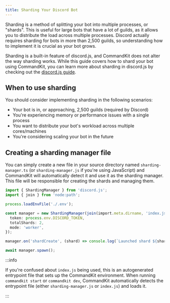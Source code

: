 ```yaml
---
title: Sharding Your Discord Bot
---
```


Sharding is a method of splitting your bot into multiple processes, or
"shards". This is useful for large bots that have a lot of guilds, as
it allows you to distribute the load across multiple processes.
Discord actually requires sharding for bots in more than 2,500 guilds,
so understanding how to implement it is crucial as your bot grows.

Sharding is a built-in feature of discord.js, and CommandKit does not
alter the way sharding works. While this guide covers how to shard
your bot using CommandKit, you can learn more about sharding in
discord.js by checking out the
[discord.js guide](https://discordjs.guide/sharding).

## When to use sharding

You should consider implementing sharding in the following scenarios:

- Your bot is in, or approaching, 2,500 guilds (required by Discord)
- You're experiencing memory or performance issues with a single
  process
- You want to distribute your bot's workload across multiple
  cores/machines
- You're considering scaling your bot in the future

## Creating a sharding manager file

You can simply create a new file in your source directory named
`sharding-manager.ts` (or `sharding-manager.js` if you're using
JavaScript) and CommandKit will automatically detect it and use it as
the sharding manager. This file will be responsible for creating the
shards and managing them.

```ts title="src/sharding-manager.ts"
import { ShardingManager } from 'discord.js';
import { join } from 'node:path';

process.loadEnvFile('./.env');

const manager = new ShardingManager(join(import.meta.dirname, 'index.js'), {
  token: process.env.DISCORD_TOKEN,
  totalShards: 2,
  mode: 'worker',
});

manager.on('shardCreate', (shard) => console.log(`Launched shard ${shard.id}`));

await manager.spawn();
```

:::info

If you're confused about `index.js` being used, this is an
autogenerated entrypoint file that sets up the CommandKit environment.
When running `commandkit start` or `commandkit dev`, CommandKit
automatically detects the entrypoint file (either
`sharding-manager.js` or `index.js`) and loads it.

:::
